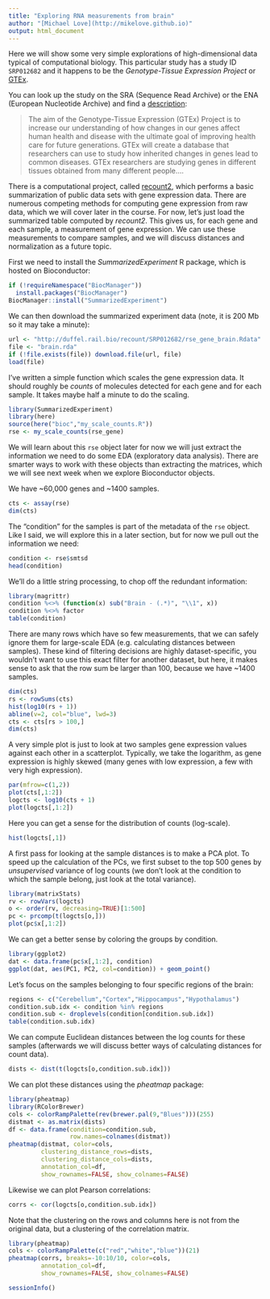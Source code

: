 ```yaml
---
title: "Exploring RNA measurements from brain"
author: "[Michael Love](http://mikelove.github.io)"
output: html_document
---
```


Here we will show some very simple explorations of high-dimensional
data typical of computational biology. This particular study has a
study ID `SRP012682` and it happens to be the 
*Genotype-Tissue Expression Project* or 
[GTEx](https://gtexportal.org).

You can look up the study on the SRA (Sequence Read Archive) or the
ENA (European Nucleotide Archive) and find a [description](http://www.ebi.ac.uk/ena/data/view/PRJNA75899):

> The aim of the Genotype-Tissue Expression (GTEx) Project is to
> increase our understanding of how changes in our genes affect human
> health and disease with the ultimate goal of improving health care
> for future generations. GTEx will create a database that researchers
> can use to study how inherited changes in genes lead to common
> diseases. GTEx researchers are studying genes in different tissues
> obtained from many different people....

There is a computational project, called 
[recount2](https://jhubiostatistics.shinyapps.io/recount/), which performs a
basic summarization of public data sets with gene expression
data. There are numerous competing methods for computing gene
expression from raw data, which we will cover later in the course. For
now, let's just load the summarized table computed by *recount2*.
This gives us, for each gene and each sample, a measurement of gene
expression. We can use these measurements to compare samples, and we
will discuss distances and normalization as a future topic.

First we need to install the *SummarizedExperiment* R package, which is hosted on
Bioconductor:

```r
if (!requireNamespace("BiocManager"))
  install.packages("BiocManager")
BiocManager::install("SummarizedExperiment")
```

We can then download the summarized experiment data (note, it is 200
Mb so it may take a minute):

```r
url <- "http://duffel.rail.bio/recount/SRP012682/rse_gene_brain.Rdata"
file <- "brain.rda"
if (!file.exists(file)) download.file(url, file)
load(file)
```

I've written a simple function which scales the gene expression data.
It should roughly be *counts* of molecules detected for each gene and
for each sample. It takes maybe half a minute to do the scaling.

```r
library(SummarizedExperiment)
library(here)
source(here("bioc","my_scale_counts.R"))
rse <- my_scale_counts(rse_gene)
```

We will learn about this `rse` object later for now we will just
extract the information we need to do some EDA (exploratory data
analysis). There are smarter ways to work with these objects than
extracting the matrices, which we will see next week when we explore
Bioconductor objects.

We have ~60,000 genes and ~1400 samples.

```r
cts <- assay(rse)
dim(cts)
```

The "condition" for the samples is part of the metadata of the `rse`
object. Like I said, we will explore this in a later section, but for
now we pull out the information we need:

```r
condition <- rse$smtsd
head(condition)
```

We'll do a little string processing, to chop off the redundant information:

```r
library(magrittr)
condition %<>% (function(x) sub("Brain - (.*)", "\\1", x))
condition %<>% factor
table(condition)
```

There are many rows which have so few measurements, that we can safely
ignore them for large-scale EDA (e.g. calculating distances between samples).
These kind of filtering decisions are highly dataset-specific, you
wouldn't want to use this exact filter for another dataset, but here,
it makes sense to ask that the row sum be larger than 100, because we
have ~1400 samples.

```r
dim(cts)
rs <- rowSums(cts)
hist(log10(rs + 1))
abline(v=2, col="blue", lwd=3)
cts <- cts[rs > 100,]
dim(cts)
```

A very simple plot is just to look at two samples gene expression
values against each other in a scatterplot. Typically, we take the
logarithm, as gene expression is highly skewed (many genes with low
expression, a few with very high expression).

```r
par(mfrow=c(1,2))
plot(cts[,1:2])
logcts <- log10(cts + 1)
plot(logcts[,1:2])
```

Here you can get a sense for the distribution of counts (log-scale).

```r
hist(logcts[,1])
```

A first pass for looking at the sample distances is to make a PCA
plot. To speed up the calculation of the PCs, we first subset to the
top 500 genes by *unsupervised* variance of log counts (we don't look
at the condition to which the sample belong, just look at the total
variance). 

```r
library(matrixStats)
rv <- rowVars(logcts)
o <- order(rv, decreasing=TRUE)[1:500]
pc <- prcomp(t(logcts[o,]))
plot(pc$x[,1:2])
```

We can get a better sense by coloring the groups by condition.

```r
library(ggplot2)
dat <- data.frame(pc$x[,1:2], condition)
ggplot(dat, aes(PC1, PC2, col=condition)) + geom_point()
```

Let's focus on the samples belonging to four specific regions of the
brain: 

```r
regions <- c("Cerebellum","Cortex","Hippocampus","Hypothalamus")
condition.sub.idx <- condition %in% regions
condition.sub <- droplevels(condition[condition.sub.idx])
table(condition.sub.idx)
```

We can compute Euclidean distances between the log counts for these
samples (afterwards we will discuss better ways of calculating
distances for count data).

```r
dists <- dist(t(logcts[o,condition.sub.idx]))
```

We can plot these distances using the *pheatmap* package:

```r
library(pheatmap)
library(RColorBrewer)
cols <- colorRampPalette(rev(brewer.pal(9,"Blues")))(255)
distmat <- as.matrix(dists)
df <- data.frame(condition=condition.sub,
                 row.names=colnames(distmat))
pheatmap(distmat, color=cols,
         clustering_distance_rows=dists,
         clustering_distance_cols=dists,
         annotation_col=df,
         show_rownames=FALSE, show_colnames=FALSE)
```

Likewise we can plot Pearson correlations:

```r
corrs <- cor(logcts[o,condition.sub.idx])
```

Note that the clustering on the rows and columns here is not from the
original data, but a clustering of the correlation matrix.

```r
library(pheatmap)
cols <- colorRampPalette(c("red","white","blue"))(21)
pheatmap(corrs, breaks=-10:10/10, color=cols,
         annotation_col=df,
         show_rownames=FALSE, show_colnames=FALSE)
```

```r
sessionInfo()
```

